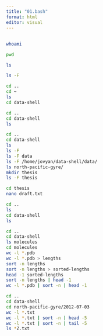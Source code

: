 ```yaml
---
title: "01.bash"
format: html
editor: visual
---
```


## 
```bash
whoami
```

```bash
pwd
```
```bash
ls
```

```bash
ls -F
```

```bash
cd ..
cd ~
ls
cd data-shell
```
```bash
cd ..
cd data-shell
ls

```
```bash
cd ..
cd data-shell
ls
ls -F
ls -F data
ls -F /home/jovyan/data-shell/data/
ls north-pacific-gyre/
mkdir thesis
ls -F thesis
```
```bash
cd thesis 
nano draft.txt
```
```bash
cd ..
ls
cd data-shell
ls
```
```bash
cd ..
cd data-shell
ls molecules
cd molecules
wc -l *.pdb
wc -l *.pdb > lengths
sort -n lengths
sort -n lengths > sorted-lengths
head -1 sorted-lengths
sort -n lengths | head -1
wc -l *.pdb | sort -n | head -1
```
```bash
cd ..
cd data-shell
cd north-pacific-gyre/2012-07-03
wc -l *.txt
wc -l *.txt | sort -n | head -5
wc -l *.txt | sort -n | tail -5
ls *Z.txt
```

